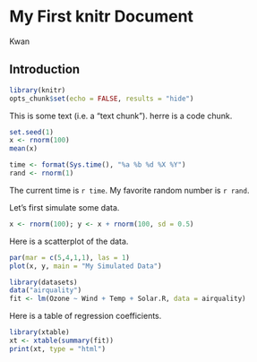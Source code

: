 # My First knitr Document
Kwan

## Introduction

```r
library(knitr)
opts_chunk$set(echo = FALSE, results = "hide")
```

This is some text (i.e. a "text chunk"). herre is a code chunk.
```r
set.seed(1)
x <- rnorm(100)
mean(x)
```

```r
time <- format(Sys.time(), "%a %b %d %X %Y")
rand <- rnorm(1)
```
The current time is `r time`. My favorite random number is `r rand`.

Let's first simulate some data.
```r
x <- rnorm(100); y <- x + rnorm(100, sd = 0.5)
```

Here is a scatterplot of the data.
```r
par(mar = c(5,4,1,1), las = 1)
plot(x, y, main = "My Simulated Data")
```

```r
library(datasets)
data("airquality")
fit <- lm(Ozone ~ Wind + Temp + Solar.R, data = airquality)
```
Here is a table of regression coefficients.
```r
library(xtable)
xt <- xtable(summary(fit))
print(xt, type = "html")
```
